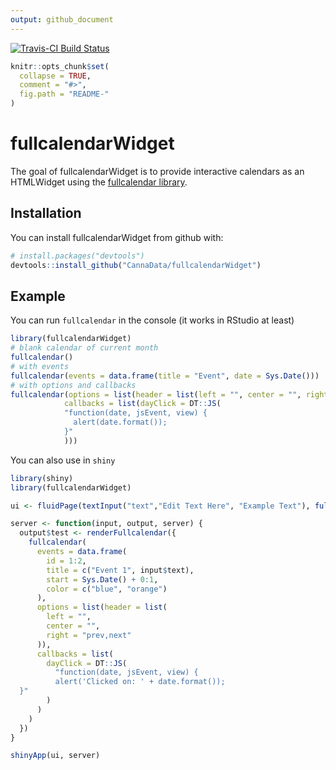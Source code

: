```yaml
---
output: github_document
---
```

[![Travis-CI Build Status](https://travis-ci.org/CannaData/fullcalendarWidget.svg?branch=master)](https://travis-ci.org/CannaData/fullcalendarWidget)
<!-- README.md is generated from README.Rmd. Please edit that file -->

```r
knitr::opts_chunk$set(
  collapse = TRUE,
  comment = "#>",
  fig.path = "README-"
)
```

# fullcalendarWidget

The goal of fullcalendarWidget is to provide interactive calendars as an HTMLWidget using the [fullcalendar library](https://fullcalendar.io).

## Installation

You can install fullcalendarWidget from github with:

```r
# install.packages("devtools")
devtools::install_github("CannaData/fullcalendarWidget")
```

## Example

You can run `fullcalendar` in the console (it works in RStudio at least)

```r
library(fullcalendarWidget)
# blank calendar of current month
fullcalendar()
# with events
fullcalendar(events = data.frame(title = "Event", date = Sys.Date()))
# with options and callbacks
fullcalendar(options = list(header = list(left = "", center = "", right = "prev,next")),
            callbacks = list(dayClick = DT::JS(
            "function(date, jsEvent, view) {
              alert(date.format());
            }"
            )))
```

You can also use in `shiny`

```r
library(shiny)
library(fullcalendarWidget)

ui <- fluidPage(textInput("text","Edit Text Here", "Example Text"), fullcalendarOutput("test"))

server <- function(input, output, server) {
  output$test <- renderFullcalendar({
    fullcalendar(
      events = data.frame(
        id = 1:2,
        title = c("Event 1", input$text),
        start = Sys.Date() + 0:1,
        color = c("blue", "orange")
      ),
      options = list(header = list(
        left = "",
        center = "",
        right = "prev,next"
      )),
      callbacks = list(
        dayClick = DT::JS(
          "function(date, jsEvent, view) {
          alert('Clicked on: ' + date.format());
  }"
        )
      )
    )
  })
}

shinyApp(ui, server)

```

